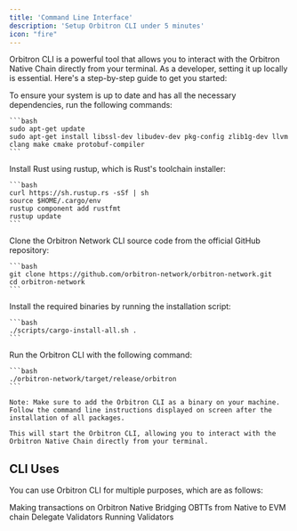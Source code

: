 ```yaml
---
title: 'Command Line Interface'
description: 'Setup Orbitron CLI under 5 minutes'
icon: "fire"
---
```

Orbitron CLI is a powerful tool that allows you to interact with the Orbitron Native Chain directly from your terminal. As a developer, setting it up locally is essential. Here's a step-by-step guide to get you started:

<AccordionGroup open>

  <Accordion icon="box" title="Update and Install Dependencies">
    To ensure your system is up to date and has all the necessary dependencies, run the following commands:

    ```bash
    sudo apt-get update
    sudo apt-get install libssl-dev libudev-dev pkg-config zlib1g-dev llvm clang make cmake protobuf-compiler
    ```
  </Accordion>

  <Accordion icon="code" title="Install Rust">
    Install Rust using rustup, which is Rust's toolchain installer:

    ```bash
    curl https://sh.rustup.rs -sSf | sh
    source $HOME/.cargo/env
    rustup component add rustfmt
    rustup update
    ```
  </Accordion>

  <Accordion icon="copy" title="Clone CLI Source Code">
    Clone the Orbitron Network CLI source code from the official GitHub repository:

    ```bash
    git clone https://github.com/orbitron-network/orbitron-network.git
    cd orbitron-network
    ```
  </Accordion>

  <Accordion icon="terminal" title="Install Binaries">
    Install the required binaries by running the installation script:

    ```bash
    ./scripts/cargo-install-all.sh .
    ```
  </Accordion>

  <Accordion icon="play" title="Run CLI">
    Run the Orbitron CLI with the following command:

    ```bash
    ./orbitron-network/target/release/orbitron
    ```

    Note: Make sure to add the Orbitron CLI as a binary on your machine. Follow the command line instructions displayed on screen after the installation of all packages.

    This will start the Orbitron CLI, allowing you to interact with the Orbitron Native Chain directly from your terminal.
  </Accordion>
  
</AccordionGroup>

## CLI Uses

You can use Orbitron CLI for multiple purposes, which are as follows:

<CardGroup>

  <Card title="Make Transactions" icon="car" href="/developers/make-tx#sending-tokens-to-native-address">
    Making transactions on Orbitron Native
  </Card>

  <Card title="Bridge Assets" icon="link" href="/developers/bridge-evm">
    Bridging OBTTs from Native to EVM chain
  </Card>

  <Card title="Delegate Validators" icon="users" href="/analytics/supported-integrations">
    Delegate Validators
  </Card>

  <Card title="Run Validators" icon="server" href="/validators/setup-validator">
    Running Validators
  </Card>

</CardGroup>